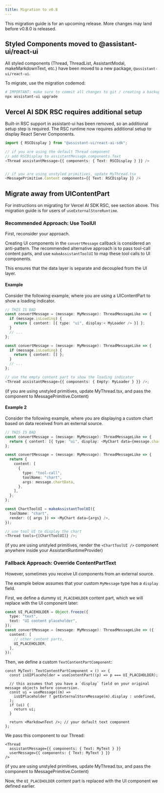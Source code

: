 ```yaml
---
title: Migration to v0.8
---
```



<Callout>
  This migration guide is for an upcoming release. More changes may land before
  v0.8.0 is released.
</Callout>

## Styled Components moved to @assistant-ui/react-ui

All styled components (Thread, ThreadList, AssistantModal, makeMarkdownText, etc.) have been moved to a new package, `@assistant-ui/react-ui`.

To migrate, use the migration codemod:

```sh
# IMPORTANT: make sure to commit all changes to git / creating a backup before running the codemod
npx assistant-ui upgrade
```

## Vercel AI SDK RSC requires additional setup

Built-in RSC support in assistant-ui has been removed, so an additional setup step is required.
The RSC runtime now requires additional setup to display React Server Components.

```ts
import { RSCDisplay } from "@assistant-ui/react-ai-sdk";

// if you are using the default Thread component
// add RSCDisplay to assistantMessage.components.Text
<Thread assistantMessage={{ components: { Text: RSCDisplay } }} />


// if you are using unstyled primitives, update MyThread.tsx
<MessagePrimitive.Content components={{ Text: RSCDisplay }} />
```

## Migrate away from UIContentPart

For instructions on migrating for Vercel AI SDK RSC, see section above.
This migration guide is for users of `useExternalStoreRuntime`.

### Recommended Approach: Use ToolUI

First, reconsider your approach.

Creating UI components in the `convertMessage` callback is considered an anti-pattern.
The recommended alternative approach is to pass tool-call content parts, and use `makeAssistantToolUI` to map these tool calls to UI components.

This ensures that the data layer is separate and decoupled from the UI layer.

#### Example

Consider the following example, where you are using a UIContentPart to show a loading indicator.

```ts title="bad.ts"
// THIS IS BAD
const convertMessage = (message: MyMessage): ThreadMessageLike => {
  if (message.isLoading) {
    return { content: [{ type: "ui", display:< MyLoader /> }] };
  }
  // ...
};
```

```ts title="good.ts"
const convertMessage = (message: MyMessage): ThreadMessageLike => {
  if (message.isLoading) {
    return { content: [] };
  }
  // ...
};

// use the empty content part to show the loading indicator
<Thread assistantMessage={{ components: { Empty: MyLoader } }} />;
```

(if you are using unstyled primitives, update MyThread.tsx, and pass the component to MessagePrimitive.Content)

#### Example 2

Consider the following example, where you are displaying a custom chart based on data received from an external source.

```ts title="bad.ts"
// THIS IS BAD
const convertMessage = (message: MyMessage): ThreadMessageLike => {
  return { content: [{ type: "ui", display: <MyChart data={message.chartData} /> }] };
};
```

```ts title="good.ts"
const convertMessage = (message: MyMessage): ThreadMessageLike => {
  return {
    content: [
      {
        type: "tool-call",
        toolName: "chart",
        args: message.chartData,
      },
    ],
  };
};

const ChartToolUI = makeAssistantToolUI({
  toolName: "chart",
  render: ({ args }) => <MyChart data={args} />,
});

// use tool UI to display the chart
<Thread tools={[ChartToolUI]} />;
```

(if you are using unstyled primitives, render the `<ChartToolUI />` component anywhere inside your AssistantRuntimeProvider)

### Fallback Approach: Override ContentPartText

However, sometimes you receive UI components from an external source.

The example below assumes that your custom `MyMessage` type has a `display` field.

First, we define a dummy `UI_PLACEHOLDER` content part, which we will replace with the UI component later:

```ts
const UI_PLACEHOLDER = Object.freeze({
  type: "text",
  text: "UI content placeholder",
});
const convertMessage = (message: MyMessage): ThreadMessageLike => ({
  content: [
    // other content parts,
    UI_PLACEHOLDER,
  ],
});
```

Then, we define a custom `TextContentPartComponent`:

```tsx
const MyText: TextContentPartComponent = () => {
  const isUIPlaceholder = useContentPart((p) => p === UI_PLACEHOLDER);

  // this assumes that you have a `display` field on your original message objects before conversion.
  const ui = useMessage((m) =>
    isUIPlaceholder ? getExternalStoreMessage(m).display : undefined,
  );
  if (ui) {
    return ui;
  }

  return <MarkdownText />; // your default text component
};
```

We pass this component to our Thread:

```tsx
<Thread
  assistantMessage={{ components: { Text: MyText } }}
  userMessage={{ components: { Text: MyText } }}
/>
```

(if you are using unstyled primitives, update MyThread.tsx, and pass the component to MessagePrimitive.Content)

Now, the `UI_PLACEHOLDER` content part is replaced with the UI component we defined earlier.
